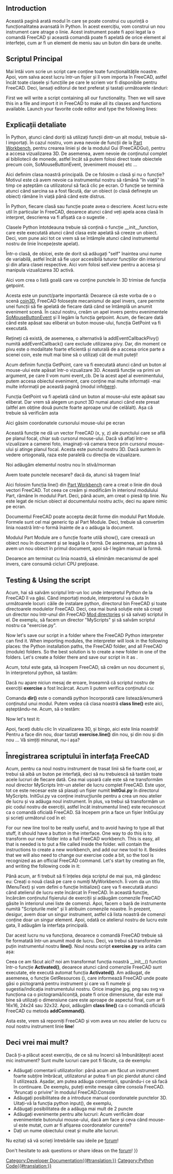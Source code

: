 <languages/>

{{TOCright}}

==Introduction==

<div class="mw-translate-fuzzy">
Această pagină arată modul în care se poate construi cu ușurință o funcționalitatea avansată în Python. În acest exercițiu, vom construi un nou instrument care atrage o linie. Acest instrument poate fi apoi legat la o comandă FreeCAD și această comandă poate fi apelată de orice element al interfeței, cum ar fi un element de meniu sau un buton din bara de unelte.
</div>

<span id="The_main_script"></span>
<div class="mw-translate-fuzzy">
==Scriptul Principal==
Mai întâi vom scrie un script care conține toate funcționalitățile noastre. Apoi, vom salva acest lucru într-un fișier și îl vom importa în FreeCAD, astfel încât toate clasele și funcțiile pe care le scriem vor fi disponibile pentru FreeCAD. Deci, lansați editorul de text preferat și tastați următoarele rânduri:
</div>

First we will write a script containing all our functionality. Then we will save this in a file and import it in FreeCAD to make all its classes and functions available. Launch your favorite code editor and type the following lines:

{{Code|code=
import FreeCADGui, Part
from pivy.coin import *

class line:

    """This class will create a line after the user clicked 2 points on the screen"""

    def __init__(self):
        self.view = FreeCADGui.ActiveDocument.ActiveView
        self.stack = []
        self.callback = self.view.addEventCallbackPivy(SoMouseButtonEvent.getClassTypeId(), self.getpoint)

    def getpoint(self, event_cb):
        event = event_cb.getEvent()
        if event.getState() == SoMouseButtonEvent.DOWN:
            pos = event.getPosition()
            point = self.view.getPoint(pos[0], pos[1])
            self.stack.append(point)
            if len(self.stack) == 2:
                l = Part.LineSegment(self.stack[0], self.stack[1])
                shape = l.toShape()
                Part.show(shape)
                self.view.removeEventCallbackPivy(SoMouseButtonEvent.getClassTypeId(), self.callback)
}}
{{Top}}
<span id="Detailed_explanation"></span>
== Explicații detaliate ==

{{Code|code=
import Part, FreeCADGui
from pivy.coin import *
}}

<div class="mw-translate-fuzzy">
În Python, atunci când doriți să utilizați funcții dintr-un alt modul, trebuie să-l importați. În cazul nostru, vom avea nevoie de funcții de la [[Part Workbench]], pentru crearea liniei și de la modulul Gui (FreeCADGui), pentru a accesa vizualizarea 3D. De asemenea, avem nevoie de conținutul complet al bibliotecii de monede, astfel încât să putem folosi direct toate obiectele precum coin, SoMouseButtonEvent, (eveniment mouse) etc ...
</div>

{{Code|code=
class line:
}}

Aici definim clasa noastră principală. De ce folosim o clasă și nu o funcție? Motivul este că avem nevoie ca instrumentul nostru să rămână "în viață" în timp ce așteptăm ca utilizatorul să facă clic pe ecran. O funcție se termină atunci când sarcina sa a fost făcută, dar un obiect (o clasă definește un obiect) rămâne în viață până când este distrus.

{{Code|code=
"""This class will create a line after the user clicked 2 points on the screen"""
}}

<div class="mw-translate-fuzzy">
În Python, fiecare clasă sau funcție poate avea o descriere. Acest lucru este util în particular în FreeCAD, deoarece atunci când veți apela acea clasă în interpret, descrierea va fi afișată ca o sugestie .
</div>

{{Code|code=
def __init__(self):
}}

<div class="mw-translate-fuzzy">
Clasele Python întotdeauna trebuie să conțină  o funcție __init__function, care este executată atunci când clasa este apelată să creeze un obiect. Deci, vom pune aici tot ce vrem să se întâmple atunci când instrumentul nostru de linie începe(este apelat).
</div>

{{Code|code=
self.view = FreeCADGui.ActiveDocument.ActiveView
}}

<div class="mw-translate-fuzzy">
Într-o clasă, de obicei, este de dorit să adăugați "self" înaintea unui nume de variabilă, astfel încât să fie ușor accesibilă tuturor funcțiilor din interiorul și din afara clasei respective. Aici vom folosi self.view pentru a accesa și manipula vizualizarea 3D activă.
</div>

{{Code|code=
self.stack = []
}}

<div class="mw-translate-fuzzy">
Aici vom crea o listă goală care va conține punctele în 3D trimise de funcția getpoint.
</div>

{{Code|code=
self.callback = self.view.addEventCallbackPivy(SoMouseButtonEvent.getClassTypeId(), self.getpoint)
}}

<div class="mw-translate-fuzzy">
Acesta este un punct/parte importantă: Deoarece că este vorba de o o scenă [http://www.coin3d.org/ coin3D], FreeCAD folosește mecanismul de apel invers, care permite unei funcții să fie apelată de fiecare dată când se întâmplă un anumit eveniment scenă. În cazul nostru, creăm un apel invers pentru evenimentele [http://doc.coin3d.org/Coin/group__events.html SoMouseButtonEvent] și îl legăm la funcția getpoint. Acum, de fiecare dată când este apăsat sau eliberat un buton mouse-ului, funcția GetPoint va fi executată.
</div>

<div class="mw-translate-fuzzy">
Rețineți că există, de asemenea, o alternativă la addEventCallbackPivy() numită addEventCallback() care exclude utilizarea pivy. Dar, din moment ce pivu este o modalitate foarte eficientă și naturală de a accesa orice parte a scenei coin, este mult mai bine să o utilizați cât de mult puteți!
</div>
{{Top}}
{{Code|code=
def getpoint(self, event_cb):
}}

<div class="mw-translate-fuzzy">
Acum definim funcția GetPoint, care va fi executată atunci când un buton al mouse-ului este apăsat într-o vizualizare 3D. Această funcție va primi un argument, pe care îl vom numi event_cb. De la acest apel al evenimentului, putem accesa obiectul eveniment, care conține mai multe informații -mai multe informații pe această pagină (modul info[[Code_snippets#Observing_mouse_events_in_the_3D_viewer_via_Python|here]]).
</div>

{{Code|code=
if event.getState() == SoMouseButtonEvent.DOWN:
}}

<div class="mw-translate-fuzzy">
Funcția GetPoint va fi apelată când un buton al mouse-ului este apăsat sau eliberat. Dar vrem să alegem un punct 3D numai atunci când este presat (altfel am obține două puncte foarte aproape unul de celălalt). Așa că trebuie să verificăm asta
</div>

{{Code|code=
pos = event.getPosition()
}}

<div class="mw-translate-fuzzy">
Aici găsim coordonatele cursorului mouse-ului pe ecran
</div>

{{Code|code=
point = self.view.getPoint(pos[0], pos[1])
}}

<div class="mw-translate-fuzzy">
Această funcție ne dă un vector FreeCAD (x, y, z) ale punctului care se află pe planul focal, chiar sub cursorul mouse-ului. Dacă vă aflați într-o vizualizare a camerei foto, imaginați-vă camera trece prin cursorul mouse-ului și atinge planul focal. Acesta este punctul nostru 3D. Dacă suntem în vedere ortogonală, raza este paralelă cu direcția de vizualizare.
</div>

{{Code|code=
self.stack.append(point)
}}

<div class="mw-translate-fuzzy">
Noi adăugăm elementul nostru nou în stivă/morman
</div>

{{Code|code=
if len(self.stack) == 2:
}}

Avem toate punctele necesare? dacă da, atunci să tragem linia!

{{Code|code=
l = Part.LineSegment(self.stack[0], self.stack[1])
}}

<div class="mw-translate-fuzzy">
Aici folosim funcția line() din [[Part Workbench]] care a creat o linie din două vectori FreeCAD. Tot ceea ce creăm și modificăm în interiorul modulului Part, rămâne în modulul Part. Deci, până acum, am creat o piesă tip linie. Nu este legat de niciun obiect al documentului nostru activ, deci nu apare nimic pe ecran.
</div>

{{Code|code=
shape = l.toShape()
}}

<div class="mw-translate-fuzzy">
Documentul FreeCAD poate accepta decât forme  din modulul Part Module. Formele sunt cel mai generic tip al  Part Module. Deci, trebuie să convertim linia noastră într-o formă înainte de a o adăuga la document.
</div>

{{Code|code=
Part.show(shape)
}}

<div class="mw-translate-fuzzy">
Modulul Part Module are o funcție foarte utilă show(), care creează un obiect nou în document și se leagă la o formă. De asemenea, am putea să avem un nou obiect în primul document, apoi să-l legăm manual la formă.
</div>

{{Code|code=
self.view.removeEventCallbackPivy(SoMouseButtonEvent.getClassTypeId(), self.callback)
}}

<div class="mw-translate-fuzzy">
Deoarece am terminat cu linia noastră, să eliminăm mecanismul de apel invers, care consumă cicluri CPU prețioase.
</div>
{{Top}}
<span id="Testing_the_script"></span>
<div class="mw-translate-fuzzy">
==Testing & Using the script==
Acum, hai să salvăm scriptul într-un loc unde interpretul Python de la FreeCAD îl va găsi. Când importați module, interpretorul va căuta în următoarele locuri: căile de instalare python, directorul bin FreeCAD și toate directoarele modulelor FreeCAD. Deci, cea mai bună soluție este să creați un director nou într-unul din FreeCAD [[Installing_more_workbenches | Mod directories]] și să salvați scriptul în el. De exemplu, să facem un director "MyScripts" și să salvăm scriptul nostru ca "exercise.py".
</div>

Now let's save our script in a folder where the FreeCAD Python interpreter can find it. When importing modules, the interpreter will look in the following places: the Python installation paths, the FreeCAD {{FileName|bin}} folder, and all FreeCAD {{FileName|Mod}} (module) folders. So the best solution is to create a new folder in one of the {{FileName|Mod}} folders. Let's create a {{FileName|MyScripts}} folder there and save our script in it as {{FileName|exercise.py}}.

<div class="mw-translate-fuzzy">
Acum, totul este gata, să începem FreeCAD, să creăm un nou document și, în interpretorul python, să tastăm:
</div>

{{Code|code=
import exercise
}}

<div class="mw-translate-fuzzy">
Dacă nu apare niciun mesaj de eroare, înseamnă că scriptul nostru de exerciții '''exercise''' a fost încărcat. Acum îi putem verifica conținutul cu:
</div>

{{Code|code=
dir(exercise)
}}

<div class="mw-translate-fuzzy">
Comanda '''dir()''' este o comandă python încorporată care listează/enumeră conținutul unui modul. Putem vedea că clasa noastră '''class line()''' este aici, așteptându-ne. Acum, să o testăm:
</div>

{{Code|code=
'line' in dir(exercise)
}}

Now let's test it:

{{Code|code=
exercise.line()
}}

<div class="mw-translate-fuzzy">
Apoi, faceți dublu clic în vizualizarea 3D, și bingo, aici este linia noastră! Pentru a face din nou, doar tastați '''exercise.line()''' din nou, și din nou și din nou ... Vă simțiți minunat, nu-i așa?
</div>
{{Top}}
<span id="Registering_the_script"></span>
<div class="mw-translate-fuzzy">
== Înregistrarea scriptului în interfața FreeCAD ==
Acum, pentru ca noul nostru instrument de trasat linii să fie foarte cool, ar trebui să aibă un buton pe interfață, deci să nu trebuiescă să tastăm toate acele lucruri de fiecare dată. Cea mai ușoară cale este să ne transformăm noul director MyScripts într-un atelier de lucru complet FreeCAD. Este ușor, tot ce este necesar este să plasați un fișier numit '''InitGui.py''' în directorul MyScripts. InitGui.py va conține instrucțiunile pentru a crea un nou atelier de lucru și va adăuga noul instrument. În plus, va trebui să transformăm un pic codul nostru de exerciții, astfel încât instrumentul line() este recunoscut ca o comandă oficială FreeCAD. Să începem prin a face un fișier InitGui.py și scrieți următorul cod în el:
</div>

For our new line tool to be really useful, and to avoid having to type all that stuff, it should have a button in the interface. One way to do this is to transform our new {{FileName|MyScripts}} folder into a full FreeCAD workbench. This is easy, all that is needed is to put a file called {{FileName|InitGui.py}} inside the {{FileName|MyScripts}} folder. {{FileName|InitGui.py}} will contain the instructions to create a new workbench, and add our new tool to it. Besides that we will also need to change our exercise code a bit, so the {{incode|line()}} tool is recognized as an official FreeCAD command. Let's start by creating an {{FileName|InitGui.py}} file, and writing the following code in it:

{{Code|code=
class MyWorkbench (Workbench):

    MenuText = "MyScripts"

    def Initialize(self):
        import exercise
        commandslist = ["line"]
        self.appendToolbar("My Scripts", commandslist)

Gui.addWorkbench(MyWorkbench())
}}

<div class="mw-translate-fuzzy">
Până acum, ar fi trebuit să fi înțeles deja scriptul de mai sus, mă gândesc eu: Creați o nouă clasă pe care o numiți MyWorkbench. Îi vom da un titlu (MenuText) și vom defini o funcție Initialize() care va fi executată atunci când atelierul de lucru este încărcat în FreeCAD. În această funcție, încărcăm conținutul fișierului de exerciții și adăugăm comenzile FreeCAD găsite în interiorul unei liste de comenzi. Apoi, facem o bară de instrumente numită "Scripturile mele" și îi atribuim comenzile noastre. În prezent, desigur, avem doar un singur instrument, astfel că lista noastră de comenzi conține doar un singur element.  Apoi, odată ce atelierul nostru de lucru este gata, îl adăugăm la interfața principală.
</div>

<div class="mw-translate-fuzzy">
Dar acest lucru nu va funcționa, deoarece o comandă FreeCAD trebuie să fie formatată într-un anumit mod de lucru. Deci, va trebui să transformăm puțin instrumentul nostru '''line()'''. Noul nostu script '''exercise.py''' va arăta cam așa:
</div>

{{Code|code=
import FreeCADGui, Part
from pivy.coin import *

class line:

    """This class will create a line after the user clicked 2 points on the screen"""

    def Activated(self):
        self.view = FreeCADGui.ActiveDocument.ActiveView
        self.stack = []
        self.callback = self.view.addEventCallbackPivy(SoMouseButtonEvent.getClassTypeId(), self.getpoint)

    def getpoint(self, event_cb):
        event = event_cb.getEvent()
        if event.getState() == SoMouseButtonEvent.DOWN:
            pos = event.getPosition()
            point = self.view.getPoint(pos[0], pos[1])
            self.stack.append(point)
            if len(self.stack) == 2:
                l = Part.LineSegment(self.stack[0], self.stack[1])
                shape = l.toShape()
                Part.show(shape)
                self.view.removeEventCallbackPivy(SoMouseButtonEvent.getClassTypeId(), self.callback)

    def GetResources(self):
        return {'Pixmap': 'path_to_an_icon/line_icon.png', 'MenuText': 'Line', 'ToolTip': 'Creates a line by clicking 2 points on the screen'}

FreeCADGui.addCommand('line', line())
}}

<div class="mw-translate-fuzzy">
Ceea ce am făcut aici? noi am transformat funcția noastră __init__() function într-o funcție '''Activated()''', deoarece atunci când comenzile FreeCAD sunt executate, ele execută automat funcția '''Activated()'''. Am adăugat, de asemenea, o funcție GetResources (), care informează FreeCAD unde poate găsi o pictogramă pentru instrument și care va fi numele și sugestia/indicația instrumentului nostru. Orice imagine jpg, png sau svg va funcționa ca o pictogramă/iconiță, poate fi orice dimensiune, dar este mai bine să utilizați o dimensiune care este aproape de aspectul final, cum ar fi 16x16, 24x24 sau 32x32.
Apoi, adăugăm '''class line()''' ca o comandă oficială FreeCAD cu metoda '''addCommand()'''.
</div>

<div class="mw-translate-fuzzy">
Asta este, vrem să reporniți FreeCAD și vom avea un nou atelier de lucru cu noul nostru instrument linie '''line'''!
</div>
{{Top}}
<span id="So_you_want_more?"></span>
==Deci vrei mai mult?==

<div class="mw-translate-fuzzy">
Dacă ți-a plăcut acest exercițiu, de ce să nu încerci să îmbunătățești acest mic instrument? Sunt multe lucruri care pot fi făcute, ca de exemplu:
* Adăugați comentarii utilizatorilor: până acum am făcut un instrument foarte subțire îmbrăcat, utilizatorul ar putea fi un pic pierdut atunci când îl utilizează. Așadar, am putea adăuga comentarii, spunându-i ce să facă în continuare. De exemplu, puteți emite mesaje către consola FreeCAD. ”Aruncați o privire” în modulul FreeCAD.Console
* Adăugați posibilitatea de a introduce manual coordonatele punctelor 3D. Uitați-vă la funcția  python input(), de exemplu, 
* Adăugați posibilitatea de a adăuga mai mult de 2 puncte
* Adăugați evenimente pentru alte lucruri: Acum verificăm doar evenimentele butonului mouse-ului, dacă am face și ceva când mouse-ul este mutat, cum ar fi afișarea coordonatelor curente?
* Dați un nume obiectului creat și multe alte lucruri.
Nu ezitați să vă scrieți întrebările sau ideile pe [http://forum.freecadweb.org/ forum]!
</div>

Don't hesitate to ask questions or share ideas on the [https://forum.freecadweb.org/ forum]!
{{Top}}
{{Powerdocnavi{{#translation:}}}}
[[Category:Developer Documentation{{#translation:}}]]
[[Category:Python Code{{#translation:}}]]
{{clear}}